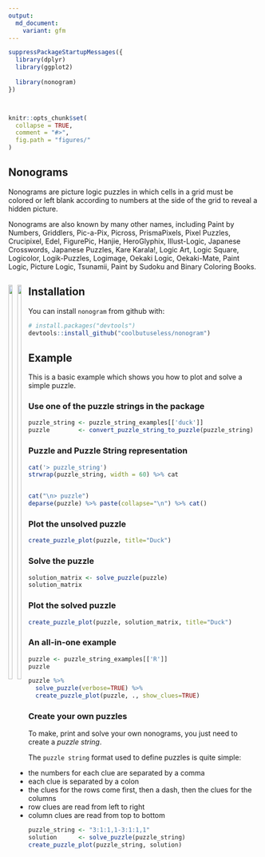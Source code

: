 ---
output:
  md_document:
    variant: gfm
---

<!-- README.md is generated from README.Rmd. Please edit that file -->

```{r, echo = FALSE}

suppressPackageStartupMessages({
  library(dplyr)
  library(ggplot2)
  
  library(nonogram)
})



knitr::opts_chunk$set(
  collapse = TRUE,
  comment = "#>",
  fig.path = "figures/"
)
```





Nonograms
------------------------------------------------------------------------------

Nonograms are picture logic puzzles in which cells in a grid must be colored or left blank according to numbers at the side of the grid to reveal a hidden picture.

Nonograms are also known by many other names, including Paint by Numbers, Griddlers, Pic-a-Pix, Picross, PrismaPixels, Pixel Puzzles, Crucipixel, Edel, FigurePic, Hanjie, HeroGlyphix, Illust-Logic, Japanese Crosswords, Japanese Puzzles, Kare Karala!, Logic Art, Logic Square, Logicolor, Logik-Puzzles, Logimage, Oekaki Logic, Oekaki-Mate, Paint Logic, Picture Logic, Tsunamii, Paint by Sudoku and Binary Coloring Books.


<div style="float: left;">
  <img src="figures/example-blank.png" width="45%"><img src="figures/example-solved.png" width="45%">
</div>


Installation
------------------------------------------------------------------------------

You can install `nonogram` from github with:

```{r gh-installation, eval = FALSE}
# install.packages("devtools")
devtools::install_github("coolbutuseless/nonogram")
```


Example
------------------------------------------------------------------------------

This is a basic example which shows you how to plot and solve a simple puzzle.

### Use one of the puzzle strings in the package

```{r example}
puzzle_string <- puzzle_string_examples[['duck']] 
puzzle        <- convert_puzzle_string_to_puzzle(puzzle_string)
```

### Puzzle and Puzzle String representation

```{r echo=FALSE, comment=NA}
cat('> puzzle_string')
strwrap(puzzle_string, width = 60) %>% cat


cat("\n> puzzle")
deparse(puzzle) %>% paste(collapse="\n") %>% cat()
```

### Plot the unsolved puzzle

```{r duck-unsolved}
create_puzzle_plot(puzzle, title="Duck")
```

### Solve the puzzle

```{r}
solution_matrix <- solve_puzzle(puzzle) 
solution_matrix
```


### Plot the solved puzzle

```{r duck-solution}
create_puzzle_plot(puzzle, solution_matrix, title="Duck")
```


### An all-in-one example

```{r all-in-one}
puzzle <- puzzle_string_examples[['R']]
puzzle

puzzle %>%
  solve_puzzle(verbose=TRUE) %>%
  create_puzzle_plot(puzzle, ., show_clues=TRUE)
```


### Create your own puzzles

To make, print and solve your own nonograms, you just need to create a *puzzle string*.

The `puzzle string` format used to define puzzles is quite simple:

* the numbers for each clue are separated by a comma
* each clue is separated by a colon
* the clues for the rows come first, then a dash, then the clues for the columns
* row clues are read from left to right
* column clues are read from top to bottom


```{r create-your-own}
puzzle_string <- "3:1:1,1-3:1:1,1"
solution      <- solve_puzzle(puzzle_string)
create_puzzle_plot(puzzle_string, solution)
```











